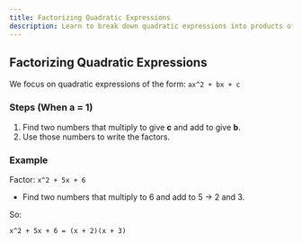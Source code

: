 ---
title: Factorizing Quadratic Expressions
description: Learn to break down quadratic expressions into products of binomials.
---

## Factorizing Quadratic Expressions

We focus on quadratic expressions of the form:
`
ax^2 + bx + c
`

### Steps (When a = 1)
1. Find two numbers that multiply to give **c** and add to give **b**.
2. Use those numbers to write the factors.

### Example
Factor:
`
x^2 + 5x + 6
`
- Find two numbers that multiply to 6 and add to 5 → 2 and 3.

So:

`
x^2 + 5x + 6 = (x + 2)(x + 3)
`